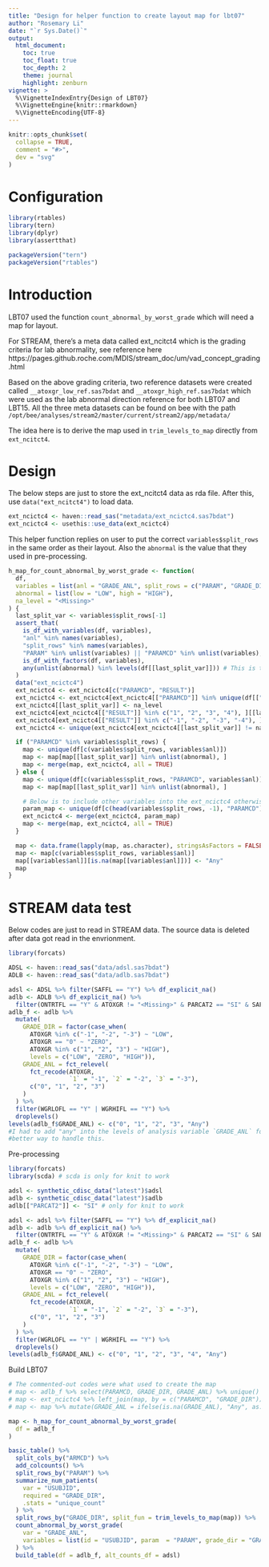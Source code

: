```yaml
---
title: "Design for helper function to create layout map for lbt07"
author: "Rosemary Li"
date: "`r Sys.Date()`"
output:
  html_document:
    toc: true
    toc_float: true
    toc_depth: 2
    theme: journal
    highlight: zenburn
vignette: >
  %\VignetteIndexEntry{Design of LBT07}
  %\VignetteEngine{knitr::rmarkdown}
  %\VignetteEncoding{UTF-8}
---
```


```r
knitr::opts_chunk$set(
  collapse = TRUE,
  comment = "#>",
  dev = "svg"
)
```

Configuration
=============

```r
library(rtables)
library(tern)
library(dplyr)
library(assertthat)

packageVersion("tern")
packageVersion("rtables")
```

Introduction
=============

LBT07 used the function `count_abnormal_by_worst_grade` which will need a map for layout.

For STREAM, there's a meta data called ext_ncitct4 which is the grading criteria for lab abnormality, see reference here
https://pages.github.roche.com/MDIS/stream_doc/um/vad_concept_grading.html

Based on the above grading criteria, two reference datasets were created called `__atoxgr_low_ref.sas7bdat` and 
`__atoxgr_high_ref.sas7bdat` which were used as the lab abnormal direction reference for both LBT07 and LBT15. All the
three meta datasets can be found on bee with the path `/opt/bee/analyses/stream2/master/current/stream2/app/metadata/`

The idea here is to derive the map used in `trim_levels_to_map` directly from `ext_ncitct4`.

Design
=============

The below steps are just to store the ext_ncitct4 data as rda file. After this, use `data("ext_ncitct4")` to load data.
```r
ext_ncictc4 <- haven::read_sas("metadata/ext_ncictc4.sas7bdat")
ext_ncictc4 <- usethis::use_data(ext_ncictc4)
```

This helper function replies on user to put the correct `variables$split_rows` in the same order as their layout.
Also the `abnormal` is the value that they used in pre-processing.
```r
h_map_for_count_abnormal_by_worst_grade <- function(
  df,
  variables = list(anl = "GRADE_ANL", split_rows = c("PARAM", "GRADE_DIR")),
  abnormal = list(low = "LOW", high = "HIGH"),
  na_level = "<Missing>"
) {
  last_split_var <- variables$split_rows[-1]
  assert_that(
    is_df_with_variables(df, variables),
    "anl" %in% names(variables),
    "split_rows" %in% names(variables),
    "PARAM" %in% unlist(variables) || "PARAMCD" %in% unlist(variables),
    is_df_with_factors(df, variables),
    any(unlist(abnormal) %in% levels(df[[last_split_var]])) # This is to check if the abnormals are the same as pre-processing #nolint
  )
  data("ext_ncictc4")
  ext_ncictc4 <- ext_ncictc4[c("PARAMCD", "RESULT")]
  ext_ncictc4 <- ext_ncictc4[ext_ncictc4[["PARAMCD"]] %in% unique(df[["PARAMCD"]]), ]
  ext_ncictc4[[last_split_var]] <- na_level
  ext_ncictc4[ext_ncictc4[["RESULT"]] %in% c("1", "2", "3", "4"), ][[last_split_var]] <- abnormal$high
  ext_ncictc4[ext_ncictc4[["RESULT"]] %in% c("-1", "-2", "-3", "-4"), ][[last_split_var]] <- abnormal$low
  ext_ncictc4 <- unique(ext_ncictc4[ext_ncictc4[[last_split_var]] != na_level, ][c("PARAMCD", last_split_var)]) #nolint

  if ("PARAMCD" %in% variables$split_rows) {
    map <- unique(df[c(variables$split_rows, variables$anl)])
    map <- map[map[[last_split_var]] %in% unlist(abnormal), ]
    map <- merge(map, ext_ncictc4, all = TRUE)
  } else {
    map <- unique(df[c(variables$split_rows, "PARAMCD", variables$anl)])
    map <- map[map[[last_split_var]] %in% unlist(abnormal), ]

    # Below is to include other variables into the ext_ncictc4 otherwise PARAM will be NA in the final map
    param_map <- unique(df[c(head(variables$split_rows, -1), "PARAMCD")])
    ext_ncictc4 <- merge(ext_ncictc4, param_map)
    map <- merge(map, ext_ncictc4, all = TRUE)
  }

  map <- data.frame(lapply(map, as.character), stringsAsFactors = FALSE)
  map <- map[c(variables$split_rows, variables$anl)]
  map[[variables$anl]][is.na(map[[variables$anl]])] <- "Any"
  map
}
```

STREAM data test
=============

Below codes are just to read in STREAM data. The source data is deleted after data got read in the envrionment.
```r
library(forcats)

ADSL <- haven::read_sas("data/adsl.sas7bdat")
ADLB <- haven::read_sas("data/adlb.sas7bdat")

adsl <- ADSL %>% filter(SAFFL == "Y") %>% df_explicit_na()
adlb <- ADLB %>% df_explicit_na() %>%
  filter(ONTRTFL == "Y" & ATOXGR != "<Missing>" & PARCAT2 == "SI" & SAFFL == "Y")
adlb_f <- adlb %>%
  mutate(
    GRADE_DIR = factor(case_when(
      ATOXGR %in% c("-1", "-2", "-3") ~ "LOW",
      ATOXGR == "0" ~ "ZERO",
      ATOXGR %in% c("1", "2", "3") ~ "HIGH"),
      levels = c("LOW", "ZERO", "HIGH")),
    GRADE_ANL = fct_relevel(
      fct_recode(ATOXGR,
                 `1` = "-1", `2` = "-2", `3` = "-3"),
      c("0", "1", "2", "3")
    )
  ) %>%
  filter(WGRLOFL == "Y" | WGRHIFL == "Y") %>%
  droplevels()
levels(adlb_f$GRADE_ANL) <- c("0", "1", "2", "3", "Any")
#I had to add "any" into the levels of analysis variable `GRADE_ANL` for the functions to work. Not sure if there's
#better way to handle this.
```

Pre-processing
```r
library(forcats)
library(scda) # scda is only for knit to work

adsl <- synthetic_cdisc_data("latest")$adsl
adlb <- synthetic_cdisc_data("latest")$adlb
adlb[["PARCAT2"]] <- "SI" # only for knit to work

adsl <- adsl %>% filter(SAFFL == "Y") %>% df_explicit_na()
adlb <- adlb %>% df_explicit_na() %>%
  filter(ONTRTFL == "Y" & ATOXGR != "<Missing>" & PARCAT2 == "SI" & SAFFL == "Y")
adlb_f <- adlb %>%
  mutate(
    GRADE_DIR = factor(case_when(
      ATOXGR %in% c("-1", "-2", "-3") ~ "LOW",
      ATOXGR == "0" ~ "ZERO",
      ATOXGR %in% c("1", "2", "3") ~ "HIGH"),
      levels = c("LOW", "ZERO", "HIGH")),
    GRADE_ANL = fct_relevel(
      fct_recode(ATOXGR,
                 `1` = "-1", `2` = "-2", `3` = "-3"),
      c("0", "1", "2", "3")
    )
  ) %>%
  filter(WGRLOFL == "Y" | WGRHIFL == "Y") %>%
  droplevels()
levels(adlb_f$GRADE_ANL) <- c("0", "1", "2", "3", "4", "Any")
```

Build LBT07
```r
# The commented-out codes were what used to create the map
# map <- adlb_f %>% select(PARAMCD, GRADE_DIR, GRADE_ANL) %>% unique() %>% filter(GRADE_DIR != "ZERO")
# map <- ext_ncictc4 %>% left_join(map, by = c("PARAMCD", "GRADE_DIR")) %>% unique() %>% arrange(PARAMCD)
# map <- map %>% mutate(GRADE_ANL = ifelse(is.na(GRADE_ANL), "Any", as.character(GRADE_ANL)))

map <- h_map_for_count_abnormal_by_worst_grade(
  df = adlb_f
)

basic_table() %>%
  split_cols_by("ARMCD") %>%
  add_colcounts() %>%
  split_rows_by("PARAM") %>%
  summarize_num_patients(
    var = "USUBJID",
    required = "GRADE_DIR",
    .stats = "unique_count"
  ) %>% 
  split_rows_by("GRADE_DIR", split_fun = trim_levels_to_map(map)) %>%
  count_abnormal_by_worst_grade(
    var = "GRADE_ANL",
    variables = list(id = "USUBJID", param  = "PARAM", grade_dir = "GRADE_DIR")
  ) %>%
  build_table(df = adlb_f, alt_counts_df = adsl)

```
